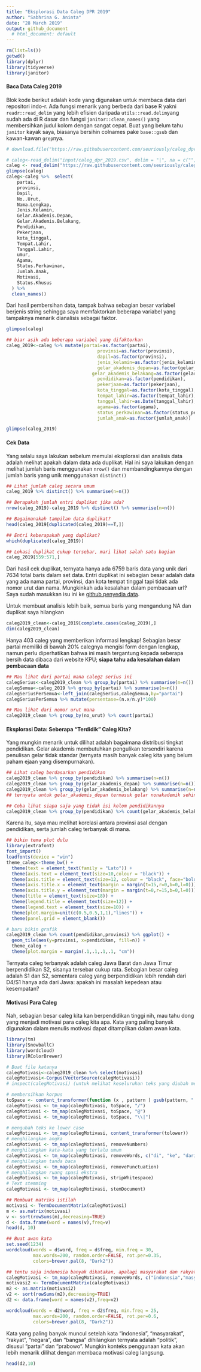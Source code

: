 ```yaml
---
title: "Eksplorasi Data Caleg DPR 2019"
author: "Sabhrina G. Aninta"
date: "28 March 2019"
output: github_document
  # html_document: default
---
```


```r
rm(list=ls())
getwd()
library(dplyr)
library(tidyverse)
library(janitor)
```

#### Baca Data Caleg 2019

Blok kode berikut adalah kode yang digunakan untuk membaca data dari repositori indo-r. Ada fungsi menarik yang berbeda dari base R yakni `readr::read_delim` yang lebih efisien daripada `utils::read.delim`yang sudah ada di R dasar dan fungsi `janitor::clean_names()` yang membersihkan judul kolom dengan sangat cepat. Buat yang belum tahu `janitor` kayak saya, biasanya bersihin colnames pake `base::gsub` dan kawan-kawan `grep`nya.

```r
# download.file("https://raw.githubusercontent.com/seuriously/caleg_dpr_2019/master/caleg_dpr.csv", destfile = "input/caleg_dpr_2019.csv") # saya membuat folder input untuk semua data masuk yang akan diproses untuk memisahkan yang raw dengan yang sudah ditransformasi 

# caleg<-read_delim("input/caleg_dpr_2019.csv", delim = "|", na = c("", "NA", "-"))
caleg <- read_delim("https://raw.githubusercontent.com/seuriously/caleg_dpr_2019/master/caleg_dpr.csv", delim = "|", na = c("", "NA", "-"))
glimpse(caleg)
caleg<-caleg %>%  select(
    partai,
    provinsi,
    Dapil,
    No..Urut,
    Nama.Lengkap,
    Jenis.Kelamin,
    Gelar.Akademis.Depan,
    Gelar.Akademis.Belakang,
    Pendidikan,
    Pekerjaan,
    kota_tinggal,
    Tempat.Lahir,
    Tanggal.Lahir,
    umur,
    Agama,
    Status.Perkawinan,
    Jumlah.Anak,
    Motivasi,
    Status.Khusus
  ) %>%
  clean_names()
```

Dari hasil pembersihan data, tampak bahwa sebagian besar variabel berjenis string sehingga saya memfaktorkan beberapa variabel yang tampaknya menarik dianalisis sebagai faktor.

```r
glimpse(caleg)

## biar asik ada beberapa variabel yang difaktorkan
caleg_2019<-caleg %>% mutate(partai=as.factor(partai),
                                  provinsi=as.factor(provinsi),
                                  dapil=as.factor(provinsi),
                                  jenis_kelamin=as.factor(jenis_kelamin),
                                  gelar_akademis_depan=as.factor(gelar_akademis_depan),
                                gelar_akademis_belakang=as.factor(gelar_akademis_belakang),
                                  pendidikan=as.factor(pendidikan),
                                  pekerjaan=as.factor(pekerjaan),
                                  kota_tinggal=as.factor(kota_tinggal),
                                  tempat_lahir=as.factor(tempat_lahir),
                                  tanggal_lahir=as.Date(tanggal_lahir),
                                  agama=as.factor(agama),
                                  status_perkawinan=as.factor(status_perkawinan),
                                  jumlah_anak=as.factor(jumlah_anak))

glimpse(caleg_2019)
```

#### Cek Data

Yang selalu saya lakukan sebelum memulai eksplorasi dan analisis data adalah melihat apakah dalam data ada duplikat. Hal ini saya lakukan dengan melihat jumlah baris menggunakan `nrow()` dan  membandingkannya dengan jumlah baris yang unik menggunakan `distinct()`

```r
## Lihat jumlah caleg secara umum
caleg_2019 %>% distinct() %>% summarise(n=n())

## Berapakah jumlah entri duplikat jika ada?
nrow(caleg_2019)-caleg_2019 %>% distinct() %>% summarise(n=n())

## Bagaimanakah tampilan data duplikat?
head(caleg_2019[duplicated(caleg_2019)==T,])

## Entri keberapakah yang duplikat?
which(duplicated(caleg_2019))

## Lokasi duplikat cukup tersebar, mari lihat salah satu bagian
caleg_2019[559:571,]
```

Dari hasil cek duplikat, ternyata hanya ada 6759 baris data yang unik dari 7634 total baris dalam set data. Entri duplikat ini sebagian besar adalah data yang ada nama partai, provinsi, dan kota tempat tinggal tapi tidak ada nomor urut dan nama. Mungkinkah ada kesalahan dalam pembacaan url? Saya sudah masukkan isu ini ke [github penyedia data](https://github.com/seuriously/caleg_dpr_2019/issues/2).

Untuk membuat analisis lebih baik, semua baris yang mengandung NA dan duplikat saya hilangkan

```r
caleg2019_clean<-caleg_2019[complete.cases(caleg_2019),]
dim(caleg2019_clean)
```

Hanya 403 caleg yang memberikan informasi lengkap! Sebagian besar partai memiliki di bawah 20% calegnya mengisi form dengan lengkap, namun perlu diperhatikan bahwa ini masih tergantung kepada seberapa bersih data dibaca dari website KPU; **siapa tahu ada kesalahan dalam pembacaan data**

```r
## Mau lihat dari partai mana caleg2 serius ini
calegSerius<-caleg2019_clean %>% group_by(partai) %>% summarise(n=n())
calegSemua<-caleg_2019 %>% group_by(partai) %>% summarise(n=n())
calegSeriusPerSemua<-left_join(calegSerius,calegSemua,by="partai")
calegSeriusPerSemua %>% mutate(persentase=(n.x/n.y)*100)

## Mau lihat dari nomor urut mana
caleg2019_clean %>% group_by(no_urut) %>% count(partai)

```

#### Eksplorasi Data: Seberapa "Terdidik" Caleg Kita?

Yang mungkin menarik untuk dilihat adalah bagaimana distribusi tingkat pendidikan. Gelar akademis membutuhkan pengulikan tersendiri karena penulisan gelar tidak standar (ternyata masih banyak caleg kita yang belum paham ejaan yang disempurnakan).

```r
## Lihat caleg berdasarkan pendidikan
caleg2019_clean %>% group_by(pendidikan) %>% summarise(n=n())
caleg2019_clean %>% group_by(gelar_akademis_depan) %>% summarise(n=n())
caleg2019_clean %>% group_by(gelar_akademis_belakang) %>% summarise(n=n())
## ternyata untuk gelar_akademis_depan termasuk gelar nonakademik sehingga harus dibersihkan

## Coba lihat siapa saja yang tidak isi kolom pendidikannya
caleg2019_clean %>% group_by(pendidikan) %>% count(gelar_akademis_belakang)
```

Karena itu, saya mau melihat korelasi antara provinsi asal dengan pendidikan, serta jumlah caleg terbanyak di mana.

```r
## bikin tema plot dulu
library(extrafont)
font_import()
loadfonts(device = "win")
theme_caleg<-theme_bw() +
  theme(text = element_text(family = "Lato")) +
  theme(axis.text = element_text(size=10,colour = "black")) +
  theme(axis.title = element_text(size=12, colour = "black", face="bold")) +
  theme(axis.title.x = element_text(margin = margin(t=15,r=0,b=0,l=0))) +
  theme(axis.title.y = element_text(margin = margin(t=0,r=15,b=0,l=0))) +
  theme(title = element_text(size=18)) +
  theme(legend.title = element_text(size=12)) +
  theme(legend.text = element_text(size=10)) +
  theme(plot.margin=unit(c(0.5,0.5,1,1),"lines")) +
  theme(panel.grid = element_blank())
```

```r
# baru bikin grafik
caleg2019_clean %>% count(pendidikan,provinsi) %>% ggplot() +
  geom_tile(aes(y=provinsi, x=pendidikan, fill=n)) +
  theme_caleg +
  theme(plot.margin = margin(.1,.1,.1,.1, "cm"))
```

Ternyata caleg terbanyak adalah caleg Jawa Barat dan Jawa Timur berpendidikan S2, sisanya tersebar cukup rata. Sebagian besar caleg adalah S1 dan S2, sementara caleg yang berpendidikan lebih rendah dari D4/S1 hanya ada dari Jawa: apakah ini masalah kepedean atau kesempatan?

#### Motivasi Para Caleg

Nah, sebagian besar caleg kita kan berpendidikan tinggi nih, mau tahu dong yang menjadi motivasi para caleg kita apa. Kata yang paling banyak digunakan dalam menulis motivasi dapat ditampilkan dalam awan kata.

```r
library(tm)
library(SnowballC)
library(wordcloud)
library(RColorBrewer)

# Buat file katanya
calegMotivasi<-caleg2019_clean %>% select(motivasi)
calegMotivasi<-Corpus(VectorSource(calegMotivasi))
# inspect(calegMotivasi) (untuk melihat keseluruhan teks yang diubah menjadi corpus)

# membersihkan korpus
toSpace <- content_transformer(function (x , pattern ) gsub(pattern, " ", x))
calegMotivasi <- tm_map(calegMotivasi, toSpace, "/")
calegMotivasi <- tm_map(calegMotivasi, toSpace, "@")
calegMotivasi <- tm_map(calegMotivasi, toSpace, "\\|")

# mengubah teks ke lower case
calegMotivasi <- tm_map(calegMotivasi, content_transformer(tolower))
# menghilangkan angka
calegMotivasi <- tm_map(calegMotivasi, removeNumbers)
# menghilangkan kata-kata yang terlalu umum
calegMotivasi <- tm_map(calegMotivasi, removeWords, c("di", "ke", "dari", "dan", "karena", "maka", "untuk","yang", "ada", "agar", "supaya", "ini", "itu", "pada", "turut", "ikut", "ingin", "dalam", "melalui", "sebagai", "dengan", "bagi", "saya", "kepada", "serta"))
# menghilangkan tanda baca
calegMotivasi <- tm_map(calegMotivasi, removePunctuation)
# menghilangkan ruang spasi ekstra
calegMotivasi <- tm_map(calegMotivasi, stripWhitespace)
# Text stemming
calegMotivasi <- tm_map(calegMotivasi, stemDocument)

## Membuat matriks istilah
motivasi <- TermDocumentMatrix(calegMotivasi)
m <- as.matrix(motivasi)
v <- sort(rowSums(m),decreasing=TRUE)
d <- data.frame(word = names(v),freq=v)
head(d, 10)

## Buat awan kata
set.seed(1234)
wordcloud(words = d$word, freq = d$freq, min.freq = 30,
          max.words=200, random.order=FALSE, rot.per=0.35, 
          colors=brewer.pal(8, "Dark2"))

## tentu saja indonesia banyak dikatakan, apalagi masyarakat dan rakyat karena mereka mendulang suara. bagaimana jika kata2 yang terlalu umum dalam data set dihilangkan?
calegMotivasi <- tm_map(calegMotivasi, removeWords, c("indonesia","masyarakat","rakyat", "negara","bangsa"))
motivasi2 <- TermDocumentMatrix(calegMotivasi)
m2 <- as.matrix(motivasi2)
v2 <- sort(rowSums(m2),decreasing=TRUE)
d2 <- data.frame(word = names(v2),freq=v2)

wordcloud(words = d2$word, freq = d2$freq, min.freq = 25,
          max.words=200, random.order=FALSE, rot.per=0.6, 
          colors=brewer.pal(8, "Dark2"))

```

Kata yang paling banyak muncul setelah kata "indonesia", "masyarakat", "rakyat", "negara", dan "bangsa" dihilangkan ternyata adalah "politik", disusul "partai" dan "prabowo". Mungkin konteks penggunaan kata akan lebih menarik dilihat dengan membaca motivasi caleg langsung.

```r
head(d2,10)
```

